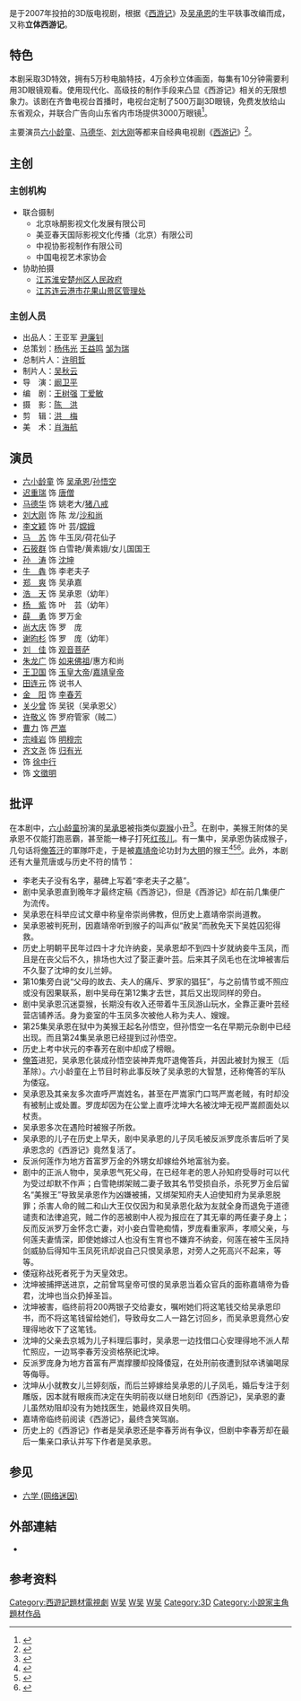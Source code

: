 {{电视节目信息框
| 名稱 = 吴承恩与西游记<br>立体西游记
| 原名 = 
| 圖片 = 吴承恩与西游记.jpg
| 圖說 = 电视剧海报
| 分類 = 神话剧
| 原創者 = 吴承恩
| 編劇 = 王树强、丁爱敏
| 導演 = [[阚卫平|阚卫平]]
| 演出 = [[六小龄童|六小龄童]]、[[迟重瑞|迟重瑞]]、[[马德华|马德华]]
| 配音 = 
| 旁白 = 
| 主題曲 = 《梦西游》(演唱：丁呱呱)
| 片尾曲 = 《传家宝》(演唱：韩东)
| 作曲 = 
| 國家 = {{CHN}}
| 語言 = [[普通话|普通话]]
| 季數 = 
| 集數 = 46集
| 每集列表 = 
| 製片人 = [[许明哲|许明哲]]
| 執行製片 = 
| 拍攝地 = {{CHN}}
| 攝像 = 
| 每集長 = 
| 頻道 = 
| 電視網 = [[山东电视台|山东齐鲁电视台]]
| 視頻制式 = 
| 音頻制式 = 
| 開始 = 2010年7月1日
| 結束 = 2010年7月尾
| 先於 = 
| 後於 = 
| 相關劇集 = 
| 官方網站 = 
}}
{{engname|《吴承恩与西游记》|Wu Cheng'en and Journey to the West}} 是于2007年投拍的3D版电视剧，根据《[[西游记|西游记]]》及[[吴承恩|吴承恩]]的生平轶事改编而成，又称'''立体西游记'''。

==特色==
本剧采取3D特效，拥有5万秒电脑特技，4万余秒立体画面，每集有10分钟需要利用3D眼镜观看。使用现代化、高级技的制作手段来凸显《西游记》相关的无限想象力。该剧在齐鲁电视台首播时，电视台定制了500万副3D眼镜，免费发放给山东省观众，并联合广告向山东省内市场提供3000万眼镜<ref>{{Cite web |url=http://ent.sina.com.cn/v/m/2010-06-29/12033001851.shtml |title=“立体西游记”将播 齐鲁台免费发3D眼镜 |accessdate=2010-09-21 |archive-date=2019-06-12 |archive-url=https://web.archive.org/web/20190612171548/http://ent.sina.com.cn/v/m/2010-06-29/12033001851.shtml |dead-url=no }}</ref>。

主要演员[[六小龄童|六小龄童]]、[[马德华|马德华]]、[[刘大刚|刘大刚]]等都来自经典电视剧《[[西游记_(1986年电视剧)|西游记]]》<ref>{{Cite web |url=http://ent.sina.com.cn/v/m/2010-07-08/17093011440.shtml |title=《吴承恩与西游记》热播 主创再续20年前师徒缘 |access-date=2010-09-21 |archive-date=2019-06-10 |archive-url=https://web.archive.org/web/20190610125834/http://ent.sina.com.cn/v/m/2010-07-08/17093011440.shtml |dead-url=no }}</ref>。

==主创==
===主创机构===
* 联合摄制　
**  北京咏酮影视文化发展有限公司
**  美亚春天国际影视文化传播（北京）有限公司
**  中视协影视制作有限公司
**  中国电视艺术家协会
* 协助拍摄
**  [[楚州区|江苏淮安楚州区人民政府]]
**  [[花果山_(江苏)|江苏连云港市花果山景区管理处]]

===主创人员===
* 出品人：王亚军 [[尹廉钊|尹廉钊]]　
* 总策划：[[杨伟光|杨伟光]] [[王益鸣|王益鸣]] [[邹为瑞|邹为瑞]]
* 总制片人：[[许明哲|许明哲]]
* 制片人：[[吴秋云|吴秋云]]　
* 导　演：[[阚卫平|阚卫平]]
* 编　剧：[[王树强|王树强]] [[丁爱敏|丁爱敏]]　
* 摄　影：[[陈洪|陈　洪]]
* 剪　辑：[[洪梅|洪　梅]]
* 美　术：[[肖海航|肖海航]]

==演员==
* [[六小龄童|六小龄童]] 饰 [[吴承恩|吴承恩]]/[[孙悟空|孙悟空]]
* [[迟重瑞|迟重瑞]] 饰 [[唐僧|唐僧]]
* [[马德华|马德华]] 饰 姚老大/[[猪八戒|猪八戒]]
* [[刘大刚|刘大刚]] 饰 陈 龙/[[沙和尚|沙和尚]]
* [[李文颖|李文颖]] 饰 叶 芸/[[嫦娥|嫦娥]]　
* [[马苏|马　苏]] 饰 牛玉凤/荷花仙子
* [[石筱群|石筱群]] 饰 白雪艳/黄素娥/女儿国国王
* [[孙涛|孙　涛]] 饰 [[沈坤|沈坤]]　
* [[牛犇|牛　犇]] 饰 李老夫子
* [[郑爽_(1966年)|郑　爽]] 饰 吴承嘉
* [[浩天|浩　天]] 饰 吴承恩（幼年）
* [[杨紫|杨　紫]] 饰 叶　芸（幼年）
* [[薛勇|薛　勇]] 饰 罗万金　
* [[尚大庆|尚大庆]] 饰 罗　庞
* [[谢昀杉|谢昀杉]] 饰 罗　庞（幼年）
* [[刘佳_(1960年)|刘　佳]] 饰 [[观音菩萨|观音菩萨]]
* [[朱龙广|朱龙广]] 饰 [[如来佛祖|如来佛祖]]/惠方和尚
* [[王卫国|王卫国]] 饰 [[玉皇大帝|玉皇大帝]]/[[嘉靖皇帝|嘉靖皇帝]]
* [[田连元|田连元]] 饰 说书人
* [[金阳|金　阳]] 饰 [[李春芳|李春芳]]
* [[关少曾|关少曾]] 饰 吴锐（吴承恩父）
* [[许敬义|许敬义]] 饰 罗府管家（贼二）
* [[曹力|曹力]] 饰 [[严嵩|严嵩]]
* [[宗峰岩|宗峰岩]] 饰 [[明穆宗|明穆宗]]
* [[齐文尧|齐文尧]] 饰 [[归有光|归有光]]
*  饰 [[徐中行_(明朝)|徐中行]]
*  饰 [[文徵明|文徵明]]

==批评==
在本剧中，[[六小龄童|六小龄童]]扮演的[[吴承恩|吴承恩]]被指类似[[耍猴|耍猴]]小丑<ref name=hx>{{cite web |author= |url=http://www.hxnews.com/news/yl/ylxw/201812/21/1675047_2.shtml |title=六小龄童被爆大量“黑料”，半生名声毁于一旦，究竟是真是假？（2） |publisher=海峡网 |date=2018-12-21 |accessdate=2018-12-21 |archive-date=2018-12-22 |archive-url=https://web.archive.org/web/20181222101223/http://www.hxnews.com/news/yl/ylxw/201812/21/1675047_2.shtml |dead-url=no }}</ref>。在剧中，美猴王附体的吴承恩不仅能打跑恶霸，甚至能一棒子打死[[红孩儿|红孩儿]]。有一集中，吴承恩伪装成猴子，几句话将[[俺答汗|俺答汗]]的軍隊吓走，于是被[[嘉靖帝|嘉靖帝]]论功封为[[明朝|大明]]的猴王<ref>{{cite web |author=娱乐大咖内参 |url=https://www.jiemian.com/article/526504.html |title=猴年春晚六小龄童缺席？你们还不知道IP时，他就开始运营IP周边了 |website=界面新闻 |date=2016-01-29 |accessdate=2018-12-27 |archive-date=2019-01-08 |archive-url=https://web.archive.org/web/20190108104512/https://www.jiemian.com/article/526504.html |dead-url=no }}</ref><ref>{{cite web |url=http://ent.163.com/special/00033RHV/wuchengenxyj.html |title=电视剧《吴承恩与西游记》 立体西游记 |website=网易娱乐 |accessdate=2018-12-27 |archive-date=2018-12-27 |archive-url=https://web.archive.org/web/20181227230200/http://ent.163.com/special/00033RHV/wuchengenxyj.html |dead-url=no }}</ref><ref>{{cite web |url=https://www.iqiyi.com/v_19rrh8s2nc.html |title=吴承恩与西游记第27集 |publisher=爱奇艺•电视剧 |accessdate=2018-12-22 |archive-url=https://web.archive.org/web/20181222173637/https://www.iqiyi.com/v_19rrh8s2nc.html |archive-date=2018-12-22 |dead-url=yes }}</ref>。此外，本剧还有大量荒唐或与历史不符的情节：
* 李老夫子没有名字，墓碑上写着“李老夫子之墓”。
* 剧中吴承恩直到晚年才最终定稿《西游记》，但是《西游记》却在前几集便广为流传。
* 吴承恩在科举应试文章中称皇帝崇尚佛教，但历史上嘉靖帝崇尚道教。
* 吴承恩被判死刑，因嘉靖帝听到猴子的叫声似“赦吴”而赦免天下吴姓囚犯得救。
* 历史上明朝平民年过四十才允许纳妾，吴承恩却不到四十岁就纳妾牛玉凤，而且是在丧父后不久，排场也大过了娶正妻叶芸。后来其子凤毛也在沈坤被害后不久娶了沈坤的女儿兰婷。
* 第10集旁白说“父母的故去、夫人的痛斥、罗家的猖狂”，与之前情节或不照应或没有因果联系，剧中吴母在第12集才去世，其后又出现同样的旁白。
* 剧中吴承恩沉迷耍猴，长期没有收入还带着牛玉凤游山玩水，全靠正妻叶芸经营店铺养活。身为妾室的牛玉凤多次被他人称为夫人、嫂嫂。
* 第25集吴承恩在狱中为美猴王起名孙悟空，但孙悟空一名在早期元杂剧中已经出现。而且第24集吴承恩已经提到过孙悟空。
* 历史上考中状元的李春芳在剧中却成了榜眼。
* [[俺答|俺答]]进犯，吴承恩化装成孙悟空装神弄鬼吓退俺答兵，并因此被封为猴王（后革除）。六小龄童在上节目时称此事反映了吴承恩的大智慧，还称俺答的军队为倭寇。
* 吴承恩及其亲友多次直呼严嵩姓名，甚至在严嵩家门口骂严嵩老贼，有时却没有被制止或处置。罗庞却因为在公堂上直呼沈坤大名被沈坤无视严嵩颜面处以杖责。
* 吴承恩多次在遇险时被猴子所救。
* 吴承恩的儿子在历史上早夭，剧中吴承恩的儿子凤毛被反派罗庞杀害后听了吴承恩念的《西游记》竟然复活了。
* 反派何莲作为地方首富罗万金的外甥女却嫁给外地富翁为妾。
* 剧中的正派人物中，吴承恩气死父母，在已经年老的恩人孙知府受辱时可以代为受过却默不作声；白雪艳绑架贼二妻子致其名节受损自杀，杀死罗万金后留名“美猴王”导致吴承恩作为凶嫌被捕，又绑架知府夫人迫使知府为吴承恩脱罪；杀害人命的贼二和山大王仅仅因为和吴承恩化敌为友就全身而退免于道德谴责和法律追究，贼二作的恶被剧中人视为报应在了其无辜的两任妻子身上；反而反派罗万金怀念亡妻，对小妾白雪艳痴情，罗庞看重家声，孝顺父亲，与何莲夫妻情深，即使她嫁过人也没有生育也不嫌弃不纳妾，何莲在被牛玉凤持剑威胁后得知牛玉凤死讯却说自己只恨吴承恩，对旁人之死高兴不起来，等等。
* 倭寇称战死者死于为天皇效忠。
* 沈坤被捕押送进京，之前曾骂皇帝可恨的吴承恩当着众官兵的面称嘉靖帝为昏君，沈坤也当众扔掉圣旨。
* 沈坤被害，临终前将200两银子交给妻女，嘱咐她们将这笔钱交给吴承恩印书，而不将这笔钱留给她们，导致母女二人一路乞讨回乡，而吴承恩竟然心安理得地收下了这笔钱。
* 沈坤的父亲去京城为儿子料理后事时，吴承恩一边找借口心安理得地不派人帮忙照应，一边骂李春芳没资格祭祀沈坤。
* 反派罗庞身为地方首富有严嵩撑腰却投降倭寇，在处刑前夜遭到狱卒诱骗喝尿等侮辱。
* 沈坤从小就教女儿兰婷刻版，而后兰婷嫁给吴承恩的儿子凤毛，婚后专注于刻雕版，因本就有眼疾而决定在失明前夜以继日地刻印《西游记》，吴承恩的妻儿虽然劝阻却没有为她找医生，她最终双目失明。
* 嘉靖帝临终前阅读《西游记》，最终含笑驾崩。
* 历史上的《西游记》作者是吴承恩还是李春芳尚有争议，但剧中李春芳却在最后一集亲口承认并写下作者是吴承恩。

==参见==
*[[六学_(网络迷因)|六学 (网络迷因)]]

==外部連結==
* {{douban}}

==参考资料==
{{reflist}}
{{2010年中國大陸古裝/民初電視劇}}
[[Category:西遊記題材電視劇|Category:西遊記題材電視劇]]
[[Category:2010年中國電視劇集|W吴]]
[[Category:嘉靖時期背景電視劇|W吴]]
[[Category:存在作家題材作品|W吴]]
[[Category:3D|Category:3D]]
[[Category:小說家主角題材作品|Category:小說家主角題材作品]]